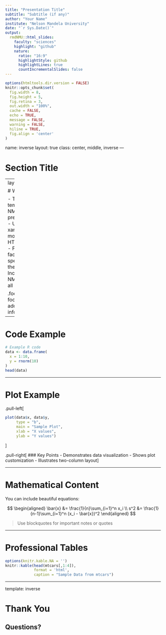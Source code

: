 ```yaml
---
title: "Presentation Title"
subtitle: "Subtitle (if any)"
author: "Your Name"
institute: "Nelson Mandela University"
date: "`r Sys.Date()`"
output:
  rmdNMU::html_slides:
    faculty: "sciences"
    highlight: "github"
    nature:
      ratio: "16:9"
      highlightStyle: github
      highlightLines: true
      countIncrementalSlides: false
---
```


```r
options(htmltools.dir.version = FALSE)
knitr::opts_chunk$set(
  fig.width = 8,
  fig.height = 5,
  fig.retina = 3,
  out.width = "100%",
  cache = FALSE,
  echo = TRUE,
  message = FALSE, 
  warning = FALSE,
  hiline = TRUE,
  fig.align = 'center'
)
```

name: inverse
layout: true
class: center, middle, inverse
---

# Section Title

---
layout: false

# Welcome

- This is a template for NMU-styled presentations
- Uses xaringan for modern HTML slides
- Features faculty-specific color themes
- Includes the NMU logo on all slides

.footnote[Use footnotes for additional information]

---

# Code Example

```r
# Example R code
data <- data.frame(
  x = 1:10,
  y = rnorm(10)
)
head(data)
```

---

# Plot Example

.pull-left[
```r
plot(data$x, data$y, 
     type = "b",
     main = "Sample Plot",
     xlab = "X values",
     ylab = "Y values")
```
]

.pull-right[
### Key Points
- Demonstrates data visualization
- Shows plot customization
- Illustrates two-column layout
]

---

# Mathematical Content

You can include beautiful equations:

$$
\begin{aligned}
\bar{x} &= \frac{1}{n}\sum_{i=1}^n x_i \\
s^2 &= \frac{1}{n-1}\sum_{i=1}^n (x_i - \bar{x})^2
\end{aligned}
$$

> Use blockquotes for important notes or quotes

---

# Professional Tables

```r
options(knitr.kable.NA = '')
knitr::kable(head(mtcars[,1:4]), 
             format = 'html',
             caption = "Sample Data from mtcars")
```

---
template: inverse

# Thank You

## Questions?
